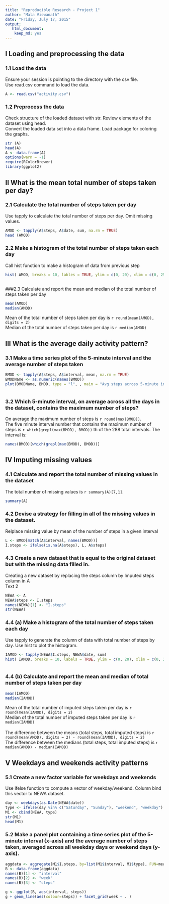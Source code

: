 ```yaml
---
title: "Reproducible Research - Project 1"
author: "Mala Viswanath"
date: "Friday, July 17, 2015"
output: 
   html_document:
    keep_md: yes
---
```

## I Loading and preprocessing the data

### 1.1 Load the data

| Ensure your session is pointing to the directory with the csv file.
| Use read.csv command to load the data.
```r
A <- read.csv("activity.csv")
```

### 1.2 Preprocess the data
| Check structure of the loaded dataset with str. Review elements of the dataset using head.
| Convert the loaded data set into a data frame. Load package for coloring the graphs.

```r
str (A)
head(A)
A <- data.frame(A)
options(warn = -1)
require(RColorBrewer)
library(ggplot2)
```
## II What is the mean total number of steps taken per day?

### 2.1 Calculate the total number of steps taken per day 
| Use tapply to calculate the total number of steps per day. Omit missing values.
```r
AMOD <- tapply(A$steps, A$date, sum, na.rm = TRUE)
head (AMOD)
```
### 2.2 Make a histogram of the total number of steps taken each day 
| Call hist function to make a histogram of data from previous step
```r

hist( AMOD, breaks = 10, lables = TRUE, ylim = c(0, 20), xlim = c(0, 25000), main="Histogram of # of steps per day", xlab="Number of Steps per day ", col = brewer.pal(5, "Set2"))
```
```r

```

###2.3 Calculate and report the mean and median of the total number of steps taken per day 

```r
mean(AMOD)
median(AMOD)
```
| Mean of the total number of steps taken per day is `r round(mean(AMOD), digits = 2)`
| Median of the total number of steps taken per day is `r median(AMOD)`

## III What is the average daily activity pattern?
### 3.1 Make a time series plot of the 5-minute interval and the average number of steps taken

```r
BMOD <- tapply(A$steps, A$interval, mean, na.rm = TRUE)
BMODName <- as.numeric(names(BMOD))
plot(BMODName, BMOD, type = "l", , main = "Avg steps across 5-minute intervals", xlab = "5-min Intervals", ylab = "Avg. number of steps")
```
```r

```
### 3.2 Which 5-minute interval, on average across all the days in the dataset, contains the maximum number of steps?
| On average the maximum number of steps is `r round(max(BMOD))`. 
| The five minute interval number that contains the maximum number of steps is `r which(grepl(max(BMOD), BMOD))` th of the 288 total intervals. The interval is:
```r
names(BMOD)[which(grepl(max(BMOD), BMOD))]
```
## IV Imputing missing values
### 4.1 Calculate and report the total number of missing values in the dataset 
| The total number of missing values is `r summary(A)[7,1]`.
```r
summary(A)
```
### 4.2 Devise a strategy for filling in all of the missing values in the dataset.
| Relplace missing value by mean of the number of steps in a given interval

```r
L <- BMOD[match(A$interval, names(BMOD))]
I.steps <- ifelse(is.na(A$steps), L, A$steps)
```
### 4.3 Create a new dataset that is equal to the original dataset but with the missing data filled in.
| Creating a new dataset by replacing the steps column by Imputed steps column in A
| Text 2

```r
NEWA <- A
NEWA$steps <- I.steps
names(NEWA)[1] <- "I.steps"
str(NEWA)
```
### 4.4 (a) Make a histogram of the total number of steps taken each day
| Use tapply to generate the column of data with total number of steps by day. Use hist to plot the histogram.

```r
IAMOD <- tapply(NEWA$I.steps, NEWA$date, sum)
hist( IAMOD, breaks = 10, labels = TRUE, ylim = c(0, 20), xlim = c(0, 25000), main="Histogram of # of steps per day", xlab="Number of Steps per day ", col = brewer.pal(5, "Set2"))
```
```r

```
### 4.4 (b) Calculate and report the mean and median of total number of steps taken per day
```r
mean(IAMOD)
median(IAMOD)
```
| Mean of the total number of imputed steps taken per day is `r round(mean(IAMOD), digits = 2)`
| Median of the total number of imputed steps taken per day is `r median(IAMOD)`
|
| The difference between the means (total steps, total imputed steps) is `r round(mean(AMOD), digits = 2) - round(mean(IAMOD), digits = 2)`
| The difference between the medians (total steps, total imputed steps) is `r median(AMOD) - median(IAMOD)`

## V Weekdays and weekends activity patterns
### 5.1 Create a new factor variable for weekdays and weekends
| Use ifelse function to compute a vector of weekday/weekend. Column bind this vector to NEWA dataset.
```r
day <- weekdays(as.Date(NEWA$date))
type <- ifelse(day %in% c("Saturday", "Sunday"), "weekend", "weekday")
M1 <- cbind(NEWA, type)
str(M1)
head(M1)
```
### 5.2 Make a panel plot containing a time series plot of the 5-minute interval (x-axis) and the average number of steps taken, averaged across all weekday days or weekend days (y-axis). 
```r
aggdata <- aggregate(M1$I.steps, by=list(M1$interval, M1$type), FUN=mean)
B <- data.frame(aggdata)
names(B)[1] <- "interval"
names(B)[2] <- "week"
names(B)[3] <- "steps"

g <- ggplot(B, aes(interval, steps))
g + geom_line(aes(colour=steps)) + facet_grid(week ~ . )
```
```r

```


